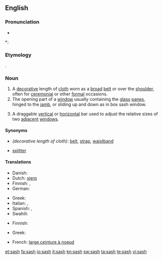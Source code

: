 ==English==

===Pronunciation===
* {{audio|en-us-sash.ogg|Audio (US)}}

*: {{rhymes|æʃ}}

===Etymology===
{{etyl|ar}} {{term|شاش|sc=Arab|tr=šāš||muslin cloth}}.

===Noun===
{{en-noun|sash|es}}

# A [[decorative]] length of [[cloth]] worn as a [[broad]] [[belt]] or over the [[shoulder]], often for [[ceremonial]] or other [[formal]] occasions.
# The opening part of a [[window]] usually containing the [[glass]] [[panes]], hinged to the [[jamb]], or sliding up and down as in box sash window.
# {{software|graphical user interface}} A draggable [[vertical]] or [[horizontal]] bar used to adjust the relative sizes of two [[adjacent]] [[window]]s.

====Synonyms====
* ''(decorative length of cloth)'': [[belt]], [[strap]], [[waistband]]
* {{sense|GUI}} [[splitter]]

====Translations====
{{trans-top|decorative length of cloth}}
* Danish: {{t-|da|skærf|n}}
* Dutch: [[sjerp]]
* Finnish: {{t+|fi|nauha}},  {{t+|fi|vyö}}
* German: {{t-|de|Schärpe|f}}
{{trans-mid}}
* Greek: {{t+|el|ζώνη|f|tr=zóni}}
* Italian: {{t+|it|fascia|f}}, {{t-|it|sciarpa|f}}
* Spanish: {{t+|es|banda|f}}, {{t-|es|faja|f}}
* Swahili: {{t+|sw|shuka|xs=Swahili}}
{{trans-bottom}}

{{trans-top|opening part of a window}}
* Finnish: {{t|fi|ikkunanpuite}}
{{trans-mid}}
* Greek: {{t|el|ορθοστάτης|m|tr=orthostátis}}
{{trans-bottom}}

{{checktrans-top}}
* French: [[large ceinture à noeud]]
{{checktrans-bottom}}

[[et:sash]]
[[fa:sash]]
[[io:sash]]
[[it:sash]]
[[kn:sash]]
[[sw:sash]]
[[ta:sash]]
[[te:sash]]
[[vi:sash]]